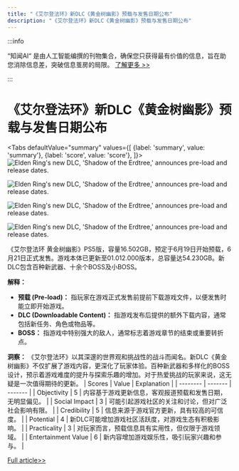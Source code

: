 ```yaml
---
title: "《艾尔登法环》新DLC《黄金树幽影》预载与发售日期公布"
description: "《艾尔登法环》新DLC《黄金树幽影》预载与发售日期公布"
---
```



:::info

“知闻AI“ 是由人工智能编撰的刊物集合，确保您只获得最有价值的信息，旨在助您消除信息差，突破信息茧房的局限。  [了解更多 >>](/)

:::

# 《艾尔登法环》新DLC《黄金树幽影》预载与发售日期公布


<Tabs
	defaultValue="summary"
	values={[
	{label: 'summary', value: 'summary'},
	{label: 'score', value: 'score'},
]}>
<TabItem value="summary">
<img
  src="https://image.informedainews.com/2024/06/Vid-0wH-1717638955-0.jpg"
  alt="Elden Ring's new DLC, 'Shadow of the Erdtree,' announces pre-load and release dates."
/>

<img
  src="https://image.informedainews.com/2024/06/Vid-9c0-1717638955-1.jpg"
  alt="Elden Ring's new DLC, 'Shadow of the Erdtree,' announces pre-load and release dates."
/>

<img
  src="https://image.informedainews.com/2024/06/Vid-9mJ-1717638955-2.jpg"
  alt="Elden Ring's new DLC, 'Shadow of the Erdtree,' announces pre-load and release dates."
/>

<img
  src="https://image.informedainews.com/2024/06/Vid-pvy-1717638955-3.jpg"
  alt="Elden Ring's new DLC, 'Shadow of the Erdtree,' announces pre-load and release dates."
/>



《艾尔登法环 黄金树幽影》PS5版，容量16.502GB，预定于6月19日开始预载，6月21日正式发售。游戏本体已更新至01.012.000版本，总容量达54.230GB。新DLC包含百种新武器、十余个BOSS及小BOSS。

**解释：**
- **预载 (Pre-load)：** 指玩家在游戏正式发售前提前下载游戏文件，以便发售时能立即开始游戏。
- **DLC (Downloadable Content)：** 指游戏发布后提供的额外下载内容，通常包括新任务、角色或物品等。
- **BOSS：** 指游戏中特别强大的敌人，通常标志着游戏章节的结束或重要转折点。

**洞察：**
《艾尔登法环》以其深邃的世界观和挑战性的战斗而闻名。新DLC《黄金树幽影》不仅扩展了游戏内容，更深化了玩家体验。百种新武器和多样化的BOSS设计，预示着游戏难度的提升与探索乐趣的增加。对于热爱挑战的玩家来说，这无疑是一次值得期待的更新。
</TabItem>
<TabItem value="score">
	| Scores     | Value   | Explanation |
	| -------- | ------- | ------- |
	| Objectivity  | 5    | 内容基于游戏更新信息，客观报道预载和发售日期，无明显偏见。    |
	| Social Impact | 3     | 可能引起游戏社区的关注和讨论，但对广泛社会影响有限。    |
	| Credibility    | 5    | 信息来源于游戏官方更新，具有较高的可信度。    |
	| Potential    | 4    | 新DLC可能增加游戏社区活跃度，对游戏生态有积极影响。    |
	| Practicality    | 3    | 对玩家而言，预载信息具有实用性，但仅限于游戏领域。    |
	| Entertainment Value    | 6    | 新内容增加游戏娱乐性，吸引玩家兴趣和参与。    |
</TabItem>
</Tabs>

[Full article>>](https://www.gcores.com/articles/182962)
